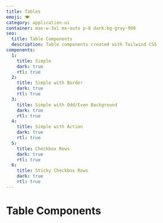 ```yaml
---
title: Tables
emoji: 🍽
category: application-ui
container: max-w-3xl mx-auto p-8 dark:bg-gray-900
seo:
  title: Table Components
  description: Table components created with Tailwind CSS
components:
  1:
    title: Simple
    dark: true
    rtl: true
  2:
    title: Simple with Border
    dark: true
    rtl: true
  3:
    title: Simple with Odd/Even Background
    dark: true
    rtl: true
  4:
    title: Simple with Action
    dark: true
    rtl: true
  5:
    title: Checkbox Rows
    dark: true
    rtl: true
  6:
    title: Sticky Checkbox Rows
    dark: true
    rtl: true
---
```


# Table Components

<List
  componentsData={componentsArray}
  componentContainer={componentContainer}
/>
